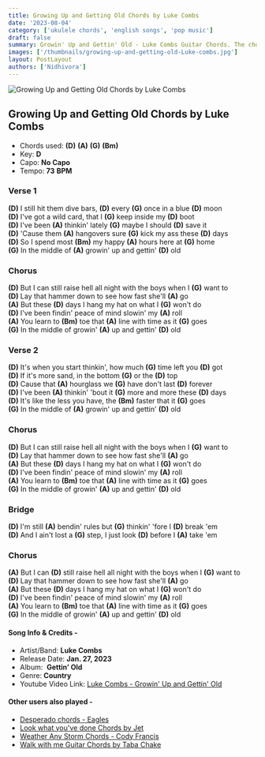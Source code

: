 ```yaml
---
title: Growing Up and Getting Old Chords by Luke Combs
date: '2023-08-04'
category: ['ukulele chords', 'english songs', 'pop music']
draft: false
summary: Growin' Up and Gettin' Old - Luke Combs Guitar Chords. The chords used in this song are (D) (A) (G) (Bm). The key of this song is D major.
images: ['/thumbnails/growing-up-and-getting-old-Luke-combs.jpg']
layout: PostLayout
authors: ['Nidhivora']
---
```


![Growing Up and Getting Old Chords by Luke Combs](/thumbnails/growing-up-and-getting-old-Luke-combs.jpg)

## Growing Up and Getting Old Chords by Luke Combs

- Chords used: **(D)** **(A)** **(G)** **(Bm)**
- Key: **D**
- Capo: **No Capo**
- Tempo: **73** **BPM**

### Verse 1

**(D)** I still hit them dive bars, **(D)** every **(G)** once in a blue **(D)** moon\
**(D)** I've got a wild card, that I **(G)** keep inside my **(D)** boot\
**(D)** I've been **(A)** thinkin' lately **(G)** maybe I should **(D)** save it\
**(D)** 'Cause them **(A)** hangovers sure **(G)** kick my ass these **(D)** days\
**(D)** So I spend most **(Bm)** my happy **(A)** hours here at **(G)** home\
**(G)** In the middle of **(A)** growin' up and gettin' **(D)** old

### Chorus

**(D)** But I can still raise hell all night with the boys when I **(G)** want to\
**(D)** Lay that hammer down to see how fast she'll **(A)** go\
**(A)** But these **(D)** days I hang my hat on what I **(G)** won't do\
**(D)** I've been findin' peace of mind slowin' my **(A)** roll\
**(A)** You learn to **(Bm)** toe that **(A)** line with time as it **(G)** goes\
**(G)** In the middlе of growin' **(A)** up and gettin' **(D)** old

### Verse 2

**(D)** It's when you start thinkin', how much **(G)** time lеft you **(D)** got\
**(D)** If it's more sand, in the bottom **(G)** or the **(D)** top\
**(D)** Cause that **(A)** hourglass we **(G)** have don't last **(D)** forever\
**(D)** I've been **(A)** thinkin' 'bout it **(G)** more and more these **(D)** days\
**(D)** It's like the less you have, the **(Bm)** faster that it **(G)** goes\
**(G)** In the middle of **(A)** growin' up and gettin' **(D)** old

### Chorus

**(D)** But I can still raise hell all night with the boys when I **(G)** want to\
**(D)** Lay that hammer down to see how fast she'll **(A)** go\
**(A)** But these **(D)** days I hang my hat on what I **(G)** won't do\
**(D)** I've been findin' peace of mind slowin' my **(A)** roll\
**(A)** You learn to **(Bm)** toe that **(A)** line with time as it **(G)** goes\
**(G)** In the middlе of growin' **(A)** up and gettin' **(D)** old

### Bridge

**(D)** I'm still **(A)** bendin' rules but **(G)** thinkin' 'fore I **(D)** break 'em\
**(D)** And I ain't lost a **(G)** step, I just look **(D)** before I **(A)** take 'em

### Chorus

**(A)** But I can **(D)** still raise hell all night with the boys when I **(G)** want to\
**(D)** Lay that hammer down to see how fast she'll **(A)** go\
**(A)** But these **(D)** days I hang my hat on what I **(G)** won't do\
**(D)** I've been findin' peace of mind slowin' my **(A)** roll\
**(A)** You learn to **(Bm)** toe that **(A)** line with time as it **(G)** goes\
**(G)** In the middlе of growin' **(A)** up and gettin' **(D)** old

#### Song Info & Credits -

- Artist/Band: **Luke Combs**
- Release Date: **Jan. 27, 2023**
- Album:  **Gettin’ Old**
- Genre: **Country**
- Youtube Video Link: [Luke Combs - Growin' Up and Gettin' Old](https://www.youtube.com/watch?v=Aj2BtFX8KRU)

#### Other users also played -

- [Desperado chords - Eagles](https://www.chordsco.com/chords/desperado-chords-eagles)
- [Look what you've done Chords by Jet](https://www.chordsco.com/chords/look-what-youve-done-chords-by-jet)
- [Weather Any Storm Chords - Cody Francis](https://www.chordsco.com/chords/weather-any-storm-chords-cody-francis)
- [Walk with me Guitar Chords by Taba Chake](https://www.chordsco.com/chords/walk-with-me-guitar-chords-by-taba-chake)
